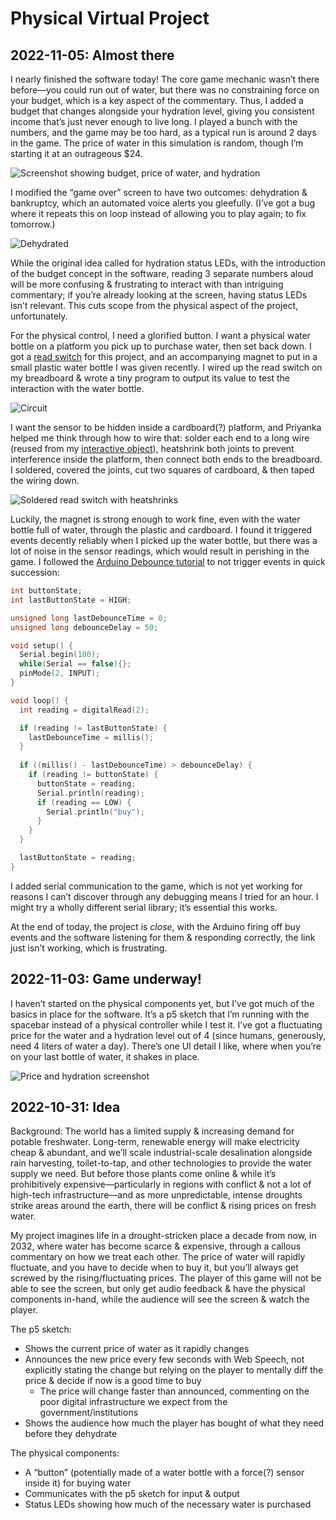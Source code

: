 # Physical Virtual Project

## 2022-11-05: Almost there

I nearly finished the software today! The core game mechanic wasn’t there before—you could run out of water, but there was no constraining force on your budget, which is a key aspect of the commentary. Thus, I added a budget that changes alongside your hydration level, giving you consistent income that’s just never enough to live long. I played a bunch with the numbers, and the game may be too hard, as a typical run is around 2 days in the game. The price of water in this simulation is random, though I’m starting it at an outrageous $24.

![Screenshot showing budget, price of water, and hydration](https://cloud-58z1gvs20-lachlanjc.vercel.app/price_hydration_budget.png)

I modified the “game over” screen to have two outcomes: dehydration & bankruptcy, which an automated voice alerts you gleefully. (I’ve got a bug where it repeats this on loop instead of allowing you to play again; to fix tomorrow.)

![Dehydrated](https://cloud-58z1gvs20-lachlanjc.vercel.app/dehydrated.png)

While the original idea called for hydration status LEDs, with the introduction of the budget concept in the software, reading 3 separate numbers aloud will be more confusing & frustrating to interact with than intriguing commentary; if you’re already looking at the screen, having status LEDs isn’t relevant. This cuts scope from the physical aspect of the project, unfortunately.

For the physical control, I need a glorified button. I want a physical water bottle on a platform you pick up to purchase water, then set back down. I got a [read switch](https://en.wikipedia.org/wiki/Reed_switch) for this project, and an accompanying magnet to put in a small plastic water bottle I was given recently. I wired up the read switch on my breadboard & wrote a tiny program to output its value to test the interaction with the water bottle.

![Circuit](https://cloud-58z1gvs20-lachlanjc.vercel.app/circuit.jpeg)

I want the sensor to be hidden inside a cardboard(?) platform, and Priyanka helped me think through how to wire that: solder each end to a long wire (reused from my [interactive object](/2022-09-28_pcomp_interactive_object_project)), heatshrink both joints to prevent interference inside the platform, then connect both ends to the breadboard. I soldered, covered the joints, cut two squares of cardboard, & then taped the wiring down.

![Soldered read switch with heatshrinks](https://cloud-58z1gvs20-lachlanjc.vercel.app/soldered.jpeg)

Luckily, the magnet is strong enough to work fine, even with the water bottle full of water, through the plastic and cardboard. I found it triggered events decently reliably when I picked up the water bottle, but there was a lot of noise in the sensor readings, which would result in perishing in the game. I followed the [Arduino Debounce tutorial](https://www.arduino.cc/en/Tutorial/Debounce) to not trigger events in quick succession:

```cpp
int buttonState;
int lastButtonState = HIGH;

unsigned long lastDebounceTime = 0;
unsigned long debounceDelay = 50;

void setup() {
  Serial.begin(100);
  while(Serial == false){};
  pinMode(2, INPUT);
}

void loop() {
  int reading = digitalRead(2);

  if (reading != lastButtonState) {
    lastDebounceTime = millis();
  }
 
  if ((millis() - lastDebounceTime) > debounceDelay) {
    if (reading != buttonState) {
      buttonState = reading;
      Serial.println(reading);
      if (reading == LOW) {
        Serial.println("buy");
      }
    }
  }

  lastButtonState = reading;
}
```

I added serial communication to the game, which is not yet working for reasons I can’t discover through any debugging means I tried for an hour. I might try a wholly different serial library; it’s essential this works.

At the end of today, the project is *close*, with the Arduino firing off buy events and the software listening for them & responding correctly, the link just isn’t working, which is frustrating.

## 2022-11-03: Game underway!

I haven’t started on the physical components yet, but I’ve got much of the basics in place for the software. It’s a p5 sketch that I’m running with the spacebar instead of a physical controller while I test it. I’ve got a fluctuating price for the water and a hydration level out of 4 (since humans, generously, need 4 liters of water a day). There’s one UI detail I like, where when you’re on your last bottle of water, it shakes in place.

![Price and hydration screenshot](https://cloud-58z1gvs20-lachlanjc.vercel.app/price_and_hydration.png)

## 2022-10-31: Idea

Background: The world has a limited supply & increasing demand for potable freshwater. Long-term, renewable energy will make electricity cheap & abundant, and we’ll scale industrial-scale desalination alongside rain harvesting, toilet-to-tap, and other technologies to provide the water supply we need. But before those plants come online & while it’s prohibitively expensive—particularly in regions with conflict & not a lot of high-tech infrastructure—and as more unpredictable, intense droughts strike areas around the earth, there will be conflict & rising prices on fresh water.

My project imagines life in a drought-stricken place a decade from now, in 2032, where water has become scarce & expensive, through a callous commentary on how we treat each other. The price of water will rapidly fluctuate, and you have to decide when to buy it, but you’ll always get screwed by the rising/fluctuating prices. The player of this game will not be able to see the screen, but only get audio feedback & have the physical components in-hand, while the audience will see the screen & watch the player.

The p5 sketch:

- Shows the current price of water as it rapidly changes
- Announces the new price every few seconds with Web Speech, not explicitly stating the change but relying on the player to mentally diff the price & decide if now is a good time to buy
    - The price will change faster than announced, commenting on the poor digital infrastructure we expect from the government/institutions
- Shows the audience how much the player has bought of what they need before they dehydrate

The physical components:

- A “button” (potentially made of a water bottle with a force(?) sensor inside it) for buying water
- Communicates with the p5 sketch for input & output
- Status LEDs showing how much of the necessary water is purchased
